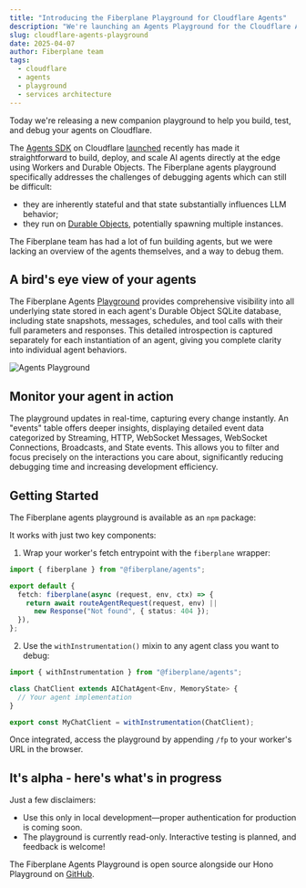 ```yaml
---
title: "Introducing the Fiberplane Playground for Cloudflare Agents"
description: "We're launching an Agents Playground for the Cloudflare Agents SDK"
slug: cloudflare-agents-playground
date: 2025-04-07
author: Fiberplane team
tags:
  - cloudflare
  - agents
  - playground
  - services architecture
---
```



Today we're releasing a new companion playground to help you build, test, and debug your agents on Cloudflare.

The [Agents SDK](https://github.com/cloudflare/agents) on Cloudflare [launched](https://blog.cloudflare.com/build-ai-agents-on-cloudflare/) recently has made it straightforward to build, deploy, and scale AI agents directly at the edge using Workers and Durable Objects. The Fiberplane agents playground specifically addresses the challenges of debugging agents which can still be difficult:

- they are inherently stateful and that state substantially influences LLM behavior;
- they run on [Durable Objects](https://developers.cloudflare.com/durable-objects/), potentially spawning multiple instances.

The Fiberplane team has had a lot of fun building agents, but we were lacking an overview of the agents themselves, and a way to debug them.

## A bird's eye view of your agents

The Fiberplane Agents [Playground](https://github.com/fiberplane/fiberplane/tree/main/packages/agents) provides comprehensive visibility into all underlying state stored in each agent's Durable Object SQLite database, including state snapshots, messages, schedules, and tool calls with their full parameters and responses. This detailed introspection is captured separately for each instantiation of an agent, giving you complete clarity into individual agent behaviors.

![Agents Playground](@/assets/blog/2025-04-07-agents-playground.png)

## Monitor your agent in action

The playground updates in real-time, capturing every change instantly. An "events" table offers deeper insights, displaying detailed event data categorized by Streaming, HTTP, WebSocket Messages, WebSocket Connections, Broadcasts, and State events. This allows you to filter and focus precisely on the interactions you care about, significantly reducing debugging time and increasing development efficiency.

<YouTube
  title="Fiberplane Agents Playground for Cloudflare Agents SDK"
  videoId="5QIwjL2mNM4"
/>

## Getting Started
The Fiberplane agents playground is available as an `npm` package:

<PackageManagers pkg="@fiberplane/agents" />

It works with just two key components:

1. Wrap your worker's fetch entrypoint with the `fiberplane` wrapper:

```typescript
import { fiberplane } from "@fiberplane/agents";

export default {
  fetch: fiberplane(async (request, env, ctx) => {
    return await routeAgentRequest(request, env) ||
      new Response("Not found", { status: 404 });
  }),
};
````

2. Use the `withInstrumentation()` mixin to any agent class you want to debug:

```typescript
import { withInstrumentation } from "@fiberplane/agents";

class ChatClient extends AIChatAgent<Env, MemoryState> {
  // Your agent implementation
}

export const MyChatClient = withInstrumentation(ChatClient);
```

Once integrated, access the playground by appending `/fp` to your worker's URL in the browser.

## It's alpha - here's what's in progress

Just a few disclaimers:

- Use this only in local development—proper authentication for production is coming soon.
- The playground is currently read-only. Interactive testing is planned, and feedback is welcome!

The Fiberplane Agents Playground is open source alongside our Hono Playground on [GitHub](https://github.com/fiberplane/fiberplane).
